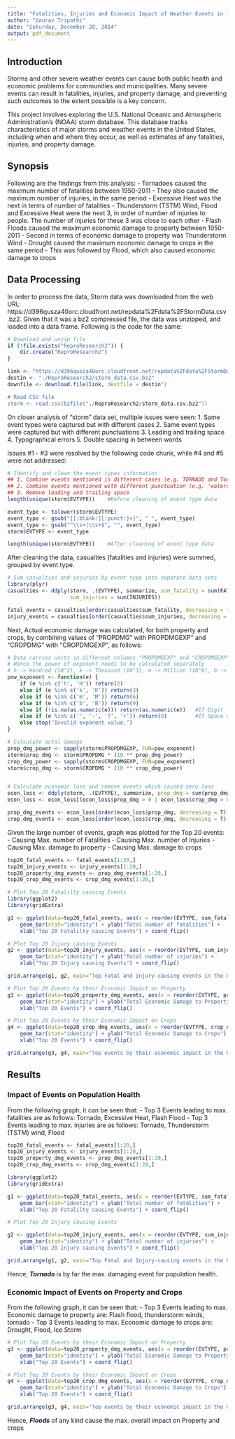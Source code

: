 ```yaml
---
title: "Fatalities, Injuries and Economic Impact of Weather Events in the US (1950-2011)"
author: "Gaurav Tripathi"
date: "Saturday, December 20, 2014"
output: pdf_document
---
```


## Introduction

Storms and other severe weather events can cause both public health and economic problems for communities and municipalities. Many severe events can result in fatalities, injuries, and property damage, and preventing such outcomes to the extent possible is a key concern.

This project involves exploring the U.S. National Oceanic and Atmospheric Administration's (NOAA) storm database. This database tracks characteristics of major storms and weather events in the United States, including when and where they occur, as well as estimates of any fatalities, injuries, and property damage.


## Synopsis
Following are the findings from this analysis:
- Tornadoes caused the maximum number of fatalities between 1950-2011
- They also caused the maximum number of injuries, in the same period
- Excessive Heat was the next in terms of number of fatalities
- Thunderstorm (TSTM) Wind, Flood and Excessive Heat were the next 3, in order of number of injuries to people. The number of injuries for these 3 was close to each other
- Flash Floods caused the maximum economic damage to property between 1950-2011
- Second in terms of economic damage to property was Thunderstorm Wind
- Drought caused the maximum economic damage to crops in the same period
- This was followed by Flood, which also caused economic damage to crops

## Data Processing
In order to process the data, Storm data was downloaded from the web URL: https://d396qusza40orc.cloudfront.net/repdata%2Fdata%2FStormData.csv.bz2. Given that it was a bz2 compressed file, the data was unzipped, and loaded into a data frame. Following is the code for the same:

```r
# Download and unzip file
if (!file.exists("ReproResearch2")) {
    dir.create("ReproResearch2")
}

link <- "https://d396qusza40orc.cloudfront.net/repdata%2Fdata%2FStormData.csv.bz2"
destin <- "./ReproResearch2/storm_data.csv.bz2"
downfile <- download.file(link, destfile = destin")

# Read CSV file
storm <- read.csv(bzfile("./ReproResearch2/storm_data.csv.bz2"))
```


On closer analysis of "storm" data set, multiple issues were seen:
1. Same event types were captured but with different cases
2. Same event types were captured but with different punctuations
3. Leading and trailing space
4. Typographical errors
5. Double spacing in between words

Issues #1 - #3 were resolved by the following code chunk, while #4 and #5 were not addressed:

```r
# Identify and clean the event types information
## 1. Combine events mentioned in different cases (e.g. TORNADO and Tornado)
## 2. Combine events mentioned with different punctuation (e.g. 'waterspout tornado' and 'waterspout/tornado')
## 3. Remove leading and trailing space
length(unique(storm$EVTYPE))    #Before cleaning of event type data

event_type <- tolower(storm$EVTYPE)
event_type <- gsub("[[:blank:][:punct:]+]", " ", event_type)
event_type <- gsub("^\\s+|\\s+$", "", event_type)
storm$EVTYPE <- event_type

length(unique(storm$EVTYPE))    #After cleaning of event type data
```

After cleaning the data, casualties (fatalities and injuries) were summed, grouped by event type.
```r
# Sum casualties and injuries by event type into separate data sets
library(plyr)
casualties <- ddply(storm, .(EVTYPE), summarize, sum_fatality = sum(FATALITIES),
                    sum_injuries = sum(INJURIES))

fatal_events = casualties[order(casualties$sum_fatality, decreasing = T), ]
injury_events = casualties[order(casualties$sum_injuries, decreasing = T), ]
```

Next, Actual economic damage was calculated, for both property and crops, by combining values of "PROPDMG" with PROPDMGEXP" and "CROPDMG" with "CROPDMGEXP", as follows:

```r
# Data carries units in different columns "PROPDMGEXP" and "CROPDMGEXP"
# Hence the power of exponent needs to be calculated separately
# h -> Hundred (10^2), k -> Thousand (10^3), m -> Million (10^6), b -> Billion (10^9)
pow_exponent <- function(e) {
    if (e %in% c('h', 'H')) return(2)
    else if (e %in% c('k', 'K')) return(3)
    else if (e %in% c('m', 'M')) return(6)
    else if (e %in% c('b', 'B')) return(9)
    else if (!is.na(as.numeric(e))) return(as.numeric(e))   #If Digit
    else if (e %in% c('', '-', '?', '+')) return(0)         #If Space of Special Character
    else stop("Invalid exponent value.")
}

# Calculate actal damage
prop_dmg_power <- sapply(storm$PROPDMGEXP, FUN=pow_exponent)
storm$prop_dmg <- storm$PROPDMG * (10 ** prop_dmg_power)
crop_dmg_power <- sapply(storm$CROPDMGEXP, FUN=pow_exponent)
storm$crop_dmg <- storm$CROPDMG * (10 ** crop_dmg_power)


# Calculate economic loss and remove events which caused zero loss
econ_loss <- ddply(storm, .(EVTYPE), summarize, prop_dmg = sum(prop_dmg), crop_dmg = sum(crop_dmg))
econ_loss <- econ_loss[(econ_loss$prop_dmg > 0 | econ_loss$crop_dmg > 0), ]

prop_dmg_events <- econ_loss[order(econ_loss$prop_dmg, decreasing = T), ]
crop_dmg_events <- econ_loss[order(econ_loss$crop_dmg, decreasing = T), ]
```

Given the large number of events, graph was plotted for the Top 20 events:
- Causing Max. number of Fatalities
- Causing Max. number of Injuries
- Causing Max. damage to property
- Causing Max. damage to crops

```r
top20_fatal_events <- fatal_events[1:20,]
top20_injury_events <- injury_events[1:20,]
top20_property_dmg_events <- prop_dmg_events[1:20,]
top20_crop_dmg_events <- crop_dmg_events[1:20,]

# Plot Top 20 Fatalilty causing Events
library(ggplot2)
library(gridExtra)

g1 <- ggplot(data=top20_fatal_events, aes(x = reorder(EVTYPE, sum_fatality), y = sum_fatality)) + 
    geom_bar(stat="identity") + ylab("Total number of fatalities") + 
    xlab("Top 20 Fatalilty causing Events") + coord_flip()

# Plot Top 20 Injury causing Events
g2 <- ggplot(data=top20_injury_events, aes(x = reorder(EVTYPE, sum_injuries), y = sum_injuries)) +
    geom_bar(stat="identity") + ylab("Total number of injuries") +
    xlab("Top 20 Injury causing Events") + coord_flip()

grid.arrange(g1, g2, main="Top Fatal and Injury-causing events in the US (1950-2011)")

# Plot Top 20 Events by their Economic Impact on Property
g3 <- ggplot(data=top20_property_dmg_events, aes(x = reorder(EVTYPE, prop_dmg), y = log10(prop_dmg))) + 
    geom_bar(stat="identity") + ylab("Total Economic Damage to Property (log Base 10 Scale)") + 
    xlab("Top 20 Events") + coord_flip()

# Plot Top 20 Events by their Economic Impact on Crops
g4 <- ggplot(data=top20_crop_dmg_events, aes(x = reorder(EVTYPE, crop_dmg), y = crop_dmg)) + 
    geom_bar(stat="identity") + ylab("Total Economic Damage to Crops") + 
    xlab("Top 20 Events") + coord_flip()

grid.arrange(g3, g4, main="Top events by their economic impact in the US (1950-2011)")
```

## Results

### Impact of Events on Population Health
From the following graph, it can be seen that:
- Top 3 Events leading to max. fatalities are as follows: Tornado, Excessive Heat, Flash Flood
- Top 3 Events leading to max. injuries are as follows: Tornado, Thunderstorm (TSTM) wind, Flood

```r
top20_fatal_events <- fatal_events[1:20,]
top20_injury_events <- injury_events[1:20,]
top20_property_dmg_events <- prop_dmg_events[1:20,]
top20_crop_dmg_events <- crop_dmg_events[1:20,]

library(ggplot2)
library(gridExtra)

g1 <- ggplot(data=top20_fatal_events, aes(x = reorder(EVTYPE, sum_fatality), y = sum_fatality)) + 
    geom_bar(stat="identity") + ylab("Total number of fatalities") + 
    xlab("Top 20 Fatalilty causing Events") + coord_flip()

# Plot Top 20 Injury causing Events

g2 <- ggplot(data=top20_injury_events, aes(x = reorder(EVTYPE, sum_injuries), y = sum_injuries)) +
    geom_bar(stat="identity") + ylab("Total number of injuries") +
    xlab("Top 20 Injury causing Events") + coord_flip()

grid.arrange(g1, g2, main="Top Fatal and Injury-causing events in the US (1950-2011)")
```

Hence, _**Tornado**_ is by far the max. damaging event for population health.

### Economic Impact of Events on Property and Crops
From the following graph, it can be seen that:
- Top 3 Events leading to max. Economic damage to property are: Flash flood, thunderstorm winds, tornado
- Top 3 Events leading to max. Economic damage to crops are: Drought, Flood, Ice Storm

```r
# Plot Top 20 Events by their Economic Impact on Property
g3 <- ggplot(data=top20_property_dmg_events, aes(x = reorder(EVTYPE, prop_dmg), y = log10(prop_dmg))) + 
    geom_bar(stat="identity") + ylab("Total Economic Damage to Property (log Base 10 Scale)") + 
    xlab("Top 20 Events") + coord_flip()

# Plot Top 20 Events by their Economic Impact on Crops
g4 <- ggplot(data=top20_crop_dmg_events, aes(x = reorder(EVTYPE, crop_dmg), y = crop_dmg)) + 
    geom_bar(stat="identity") + ylab("Total Economic Damage to Crops") + 
    xlab("Top 20 Events") + coord_flip()

grid.arrange(g3, g4, main="Top events by their economic impact in the US (1950-2011)")
```

Hence, _**Floods**_ of any kind cause the max. overall impact on Property and crops